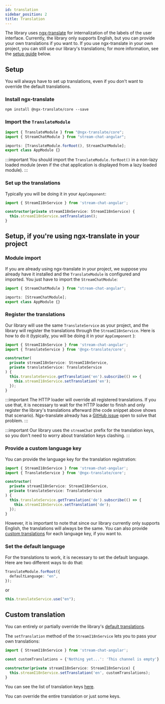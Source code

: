 ```yaml
---
id: translation
sidebar_position: 2
title: Translation
---
```


The library uses [ngx-translate](https://github.com/ngx-translate/core) for internalization of the labels of the user interface. Currently, the library only supports English, but you can provide your own translations if you want to. If you use ngx-translate in your own project, you can still use our library's translations; for more information, see the [setup guide](./translation.mdx/#set-up-the-translations) below.

## Setup

You will always have to set up translations, even if you don't want to override the default translations.

### Install ngx-translate

`npm install @ngx-translate/core --save`

### Import the `TranslateModule`

```typescript
import { TranslateModule } from "@ngx-translate/core";
import { StreamChatModule } from "stream-chat-angular";

imports: [TranslateModule.forRoot(), StreamChatModule];
export class AppModule {}
```

:::important
You should import the `TranslateModule.forRoot()` in a non-lazy loaded module (even if the chat application is displayed from a lazy loaded module).
:::

### Set up the translations

Typically you will be doing it in your `AppComponent`:

```typescript
import { StreamI18nService } from 'stream-chat-angular';

constructor(private streamI18nService: StreamI18nService) {
  this.streamI18nService.setTranslation();
}
```

## Setup, if you're using ngx-translate in your project

### Module import

If you are already using ngx-translate in your project, we suppose you already have it installed and the `TranslateModule` is configured and imported. You just have to import the `StreamChatModule`:

```typescript
import { StreamChatModule } from "stream-chat-angular";

imports: [StreamChatModule];
export class AppModule {}
```

### Register the translations

Our library will use the same `TranslateService` as your project, and the library will register the translations through the `StreamI18nService`. Here is how to do it (typically, you will be doing it in your `AppComponent`
):

```typescript
import { StreamI18nService } from 'stream-chat-angular';
import { TranslateService } from '@ngx-translate/core';

constructor(
  private streamI18nService: StreamI18nService,
  private translateService: TranslateService
) {
  this.translateService.getTranslation('en').subscribe(() => {
    this.streamI18nService.setTranslation('en');
  });
}
```

:::important
The HTTP loader will override all registered translations. If you use that, it is necessary to wait for the HTTP loader to finish and only register the library's translations afterward (the code snippet above shows that scenario). Ngx-translate already has a [GitHub issue](https://github.com/ngx-translate/http-loader/issues/6#issuecomment-372118792) open to solve that problem.
:::

:::important
Our library uses the `streamChat` prefix for the translation keys, so you don't need to worry about translation keys clashing.
:::

### Provide a custom language key

You can provide the language key for the translation registration:

```typescript
import { StreamI18nService } from 'stream-chat-angular';
import { TranslateService } from '@ngx-translate/core';

constructor(
  private streamI18nService: StreamI18nService,
  private translateService: TranslateService
) {
  this.translateService.getTranslation('de').subscribe(() => {
    this.streamI18nService.setTranslation('de');
  });
}
```

However, it is important to note that since our library currently only supports English, the translations will always be the same. You can also provide [custom translations](./translation.mdx/#custom-translation) for each language key, if you want to.

### Set the default language

For the translations to work, it is necessary to set the default language. Here are two different ways to do that:

```typescript
TranslateModule.forRoot({
  defaultLanguage: "en",
});
```

or

```typescript
this.translateService.use("en");
```

## Custom translation

You can entirely or partially override the library's [default translations](https://github.com/GetStream/stream-chat-angular/blob/master/projects/stream-chat-angular/src/assets/i18n/en.ts).

The `setTranslation` method of the `StreamI18nService` lets you to pass your own translations:

```typescript
import { StreamI18nService } from 'stream-chat-angular';

const customTranslations = {'Nothing yet...': 'This channel is empty'};

constructor(private streamI18nService: StreamI18nService) {
  this.streamI18nService.setTranslation('en', customTranslations);
}
```

You can see the list of translation keys [here](https://github.com/GetStream/stream-chat-angular/blob/master/projects/stream-chat-angular/src/assets/i18n/en.ts).

You can override the entire translation or just some keys.
